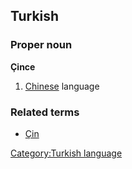 ==Turkish==
===Proper noun===
'''Çince'''

# [[Chinese]] language

===Related terms===
*[[Çin]]

[[Category:Turkish language]]